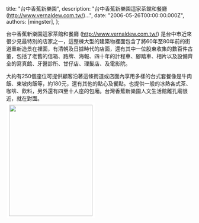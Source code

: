 
  title: "台中香蕉新樂園",
  description: "台中香蕉新樂園這家茶館和餐廳 (http://www.vernaldew.com.tw/)...",
  date: "2006-05-26T00:00:00.000Z",
  authors: [mingster],
};

<p>台中香蕉新樂園這家茶館和餐廳 (<a href="http://www.vernaldew.com.tw/" target="_blank">http://www.vernaldew.com.tw/</a>) 是台中市近來很少見最特別的店家之一，這整棟大型的建築物裡面包含了將60年至80年前的街道重新造景在裡面，有清朝及日據時代的店面，還有其中一位股東收集的數百件古董，包括了老舊的信箱、路牌、海報、四十年的計程車、腳踏車、相片以及設備齊全的寫真館、牙醫診所、甘仔店、理髮店、及電影院。</p>
<p>大約有250個座位可提供顧客沿著這條街道或店面內享用多樣的台式套餐像是牛肉飯、東坡肉飯等，約180元，還有其他的點心及餐點。也提供一般的冰熱各式茶、咖啡、飲料，另外還有四至十人座的包廂。台灣香蕉新樂園人文生活館離孔廟很近，就在對面。<br /><img style="width:225px;height:300px;border-color:#ffffff;" hspace="2" src="/img/x1pyOKpfgDESZ4FYp_CDDhOHS2jOOZY6mJtTxMx13pz6e1T7M8uSyS2bLFquFc5k614un5CMgGAuWnDPF4tU95L5dsz14xKLrfopIwz79DqKPXwlyp4oOkTnsnIwfz0wnoY5ba1FUOhWJA" vspace="2" border="6" /> </p>
